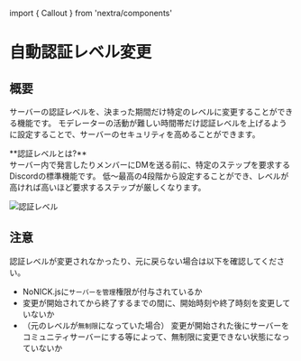 ﻿import { Callout } from 'nextra/components'

# 自動認証レベル変更

## 概要
サーバーの認証レベルを、決まった期間だけ特定のレベルに変更することができる機能です。
モデレーターの活動が難しい時間帯だけ認証レベルを上げるように設定することで、サーバーのセキュリティを高めることができます。

<Callout>
**認証レベルとは?** <br/>
サーバー内で発言したりメンバーにDMを送る前に、特定のステップを要求するDiscordの標準機能です。
低～最高の4段階から設定することができ、レベルが高ければ高いほど要求するステップが厳しくなります。

![認証レベル](/docs/features/auto-change-verification-level/verification_level.png)
</Callout>

## 注意
認証レベルが変更されなかったり、元に戻らない場合は以下を確認してください。

* NoNICK.jsに`サーバーを管理`権限が付与されているか
* 変更が開始されてから終了するまでの間に、開始時刻や終了時刻を変更していないか
* （元のレベルが`無制限`になっていた場合） 変更が開始された後にサーバーをコミュニティサーバーにする等によって、無制限に変更できない状態になっていないか
